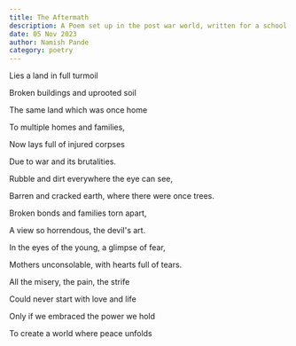 ```yaml
---
title: The Aftermath
description: A Poem set up in the post war world, written for a school assembly
date: 05 Nov 2023
author: Namish Pande
category: poetry
---
```

Lies a land in full turmoil

Broken buildings and uprooted soil

The same land which was once home

To multiple homes and families,

Now lays full of injured corpses

Due to war and its brutalities.

Rubble and dirt everywhere the eye can see,

Barren and cracked earth, where there were once trees.

Broken bonds and families torn apart,

A view so horrendous, the devil's art.

In the eyes of the young, a glimpse of fear,

Mothers unconsolable, with hearts full of tears.

All the misery, the pain, the strife 

Could never start with love and life

Only if we embraced the power we hold

To create a world where peace unfolds
